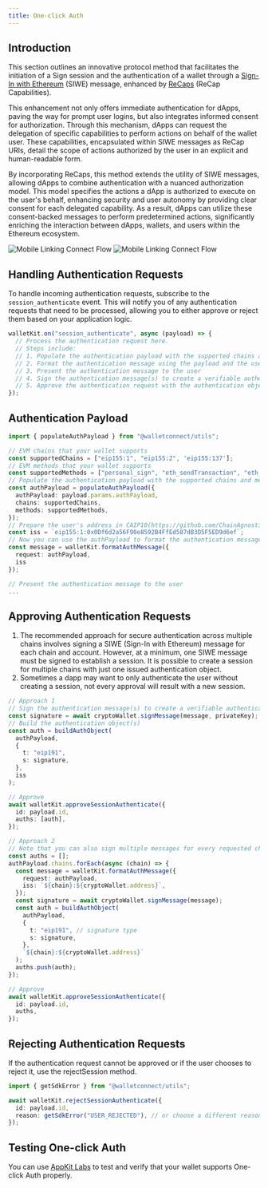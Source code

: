 ```yaml
---
title: One-click Auth
---
```


## Introduction

This section outlines an innovative protocol method that facilitates the initiation of a Sign session and the authentication of a wallet through a [Sign-In with Ethereum](https://eips.ethereum.org/EIPS/eip-4361) (SIWE) message, enhanced by [ReCaps](https://eips.ethereum.org/EIPS/eip-5573) (ReCap Capabilities).

This enhancement not only offers immediate authentication for dApps, paving the way for prompt user logins, but also integrates informed consent for authorization. Through this mechanism, dApps can request the delegation of specific capabilities to perform actions on behalf of the wallet user. These capabilities, encapsulated within SIWE messages as ReCap URIs, detail the scope of actions authorized by the user in an explicit and human-readable form.

By incorporating ReCaps, this method extends the utility of SIWE messages, allowing dApps to combine authentication with a nuanced authorization model. This model specifies the actions a dApp is authorized to execute on the user's behalf, enhancing security and user autonomy by providing clear consent for each delegated capability. As a result, dApps can utilize these consent-backed messages to perform predetermined actions, significantly enriching the interaction between dApps, wallets, and users within the Ethereum ecosystem.

<Frame>
  <img alt="Mobile Linking Connect Flow" className="block dark:hidden" src="/images/w3w/authenticatedSessions-light.png" />
  <img alt="Mobile Linking Connect Flow" className="hidden dark:block" src="/images/w3w/authenticatedSessions-dark.png" />
</Frame>

## Handling Authentication Requests

To handle incoming authentication requests, subscribe to the `session_authenticate` event. This will notify you of any authentication requests that need to be processed, allowing you to either approve or reject them based on your application logic.

```typescript
walletKit.on("session_authenticate", async (payload) => {
  // Process the authentication request here.
  // Steps include:
  // 1. Populate the authentication payload with the supported chains and methods
  // 2. Format the authentication message using the payload and the user's account
  // 3. Present the authentication message to the user
  // 4. Sign the authentication message(s) to create a verifiable authentication object(s)
  // 5. Approve the authentication request with the authentication object(s)
});
```

## Authentication Payload

```typescript
import { populateAuthPayload } from "@walletconnect/utils";

// EVM chains that your wallet supports
const supportedChains = ["eip155:1", "eip155:2", 'eip155:137'];
// EVM methods that your wallet supports
const supportedMethods = ["personal_sign", "eth_sendTransaction", "eth_signTypedData"];
// Populate the authentication payload with the supported chains and methods
const authPayload = populateAuthPayload({
  authPayload: payload.params.authPayload,
  chains: supportedChains,
  methods: supportedMethods,
});
// Prepare the user's address in CAIP10(https://github.com/ChainAgnostic/CAIPs/blob/main/CAIPs/caip-10.md) format
const iss = `eip155:1:0x0Df6d2a56F90e8592B4FfEd587dB3D5F5ED9d6ef`;
// Now you can use the authPayload to format the authentication message
const message = walletKit.formatAuthMessage({
  request: authPayload,
  iss
});

// Present the authentication message to the user
...
```

## Approving Authentication Requests

<Note>

1. The recommended approach for secure authentication across multiple chains involves signing a SIWE (Sign-In with Ethereum) message for each chain and account. However, at a minimum, one SIWE message must be signed to establish a session. It is possible to create a session for multiple chains with just one issued authentication object.
2. Sometimes a dapp may want to only authenticate the user without creating a session, not every approval will result with a new session.

</Note>

```typescript
// Approach 1
// Sign the authentication message(s) to create a verifiable authentication object(s)
const signature = await cryptoWallet.signMessage(message, privateKey);
// Build the authentication object(s)
const auth = buildAuthObject(
  authPayload,
  {
    t: "eip191",
    s: signature,
  },
  iss
);

// Approve
await walletKit.approveSessionAuthenticate({
  id: payload.id,
  auths: [auth],
});

// Approach 2
// Note that you can also sign multiple messages for every requested chain/address pair
const auths = [];
authPayload.chains.forEach(async (chain) => {
  const message = walletKit.formatAuthMessage({
    request: authPayload,
    iss: `${chain}:${cryptoWallet.address}`,
  });
  const signature = await cryptoWallet.signMessage(message);
  const auth = buildAuthObject(
    authPayload,
    {
      t: "eip191", // signature type
      s: signature,
    },
    `${chain}:${cryptoWallet.address}`
  );
  auths.push(auth);
});

// Approve
await walletKit.approveSessionAuthenticate({
  id: payload.id,
  auths,
});
```

## Rejecting Authentication Requests

If the authentication request cannot be approved or if the user chooses to reject it, use the rejectSession method.

```typescript
import { getSdkError } from "@walletconnect/utils";

await walletKit.rejectSessionAuthenticate({
  id: payload.id,
  reason: getSdkError("USER_REJECTED"), // or choose a different reason if applicable
});
```

## Testing One-click Auth

You can use [AppKit Labs](https://appkit-lab.reown.com/library/ethers-siwe/) to test and verify that your wallet supports One-click Auth properly.

<Card
  title="Test One-click Auth"
  href="https://appkit-lab.reown.com/library/ethers-siwe/"
/>

